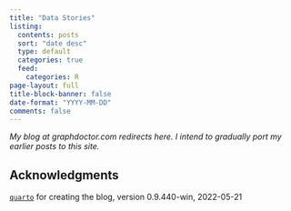 ```yaml
---
title: "Data Stories"
listing:
  contents: posts
  sort: "date desc"
  type: default
  categories: true
  feed:
    categories: R
page-layout: full
title-block-banner: false
date-format: "YYYY-MM-DD"
comments: false
---
```


:::{.column-margin}
*My blog at graphdoctor.com redirects here. I intend to gradually port my earlier posts to this site.*
:::






## Acknowledgments {.appendix}


[`quarto`](https://quarto.org/) for creating the blog, version 0.9.440-win, 2022-05-21
    
